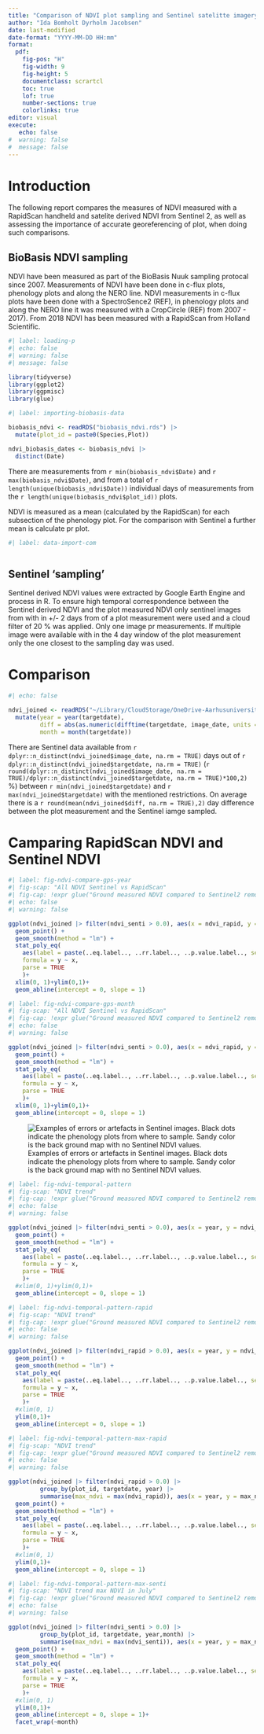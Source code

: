 ```yaml
---
title: "Comparison of NDVI plot sampling and Sentinel satelitte imagery"
author: "Ida Bomholt Dyrholm Jacobsen"
date: last-modified
date-format: "YYYY-MM-DD HH:mm"
format:
  pdf:
    fig-pos: "H"
    fig-width: 9
    fig-height: 5
    documentclass: scrartcl
    toc: true
    lof: true
    number-sections: true
    colorlinks: true
editor: visual
execute: 
   echo: false
#  warning: false
#  message: false
---
```


# Introduction

The following report compares the measures of NDVI measured with a RapidScan handheld and satelite derived NDVI from Sentinel 2, as well as assessing the importance of accurate georeferencing of plot, when doing such comparisons.

## BioBasis NDVI sampling

NDVI have been measured as part of the BioBasis Nuuk sampling protocal since 2007. Measurements of NDVI have been done in c-flux plots, phenology plots and along the NERO line. NDVI measurements in c-flux plots have been done with a SpectroSence2 (REF), in phenology plots and along the NERO line it was measured with a CropCircle (REF) from 2007 - 2017). From 2018 NDVI has been measured with a RapidScan from Holland Scientific.

```r
#| label: loading-p
#| echo: false
#| warning: false
#| message: false

library(tidyverse)
library(ggplot2)
library(ggpmisc)
library(glue)
```

```r
#| label: importing-biobasis-data

biobasis_ndvi <- readRDS("biobasis_ndvi.rds") |> 
  mutate(plot_id = paste0(Species,Plot))

ndvi_biobasis_dates <- biobasis_ndvi |> 
  distinct(Date)
```

There are measurements from `r min(biobasis_ndvi$Date)` and `r max(biobasis_ndvi$Date)`, and from a total of `r length(unique(biobasis_ndvi$Date))` individual days of measurements from the `r length(unique(biobasis_ndvi$plot_id))` plots.

NDVI is measured as a mean (calculated by the RapidScan) for each subsection of the phenology plot. For the comparison with Sentinel a further mean is calculate pr plot.

```r
#| label: data-import-com



```


## Sentinel 'sampling'

Sentinel derived NDVI values were extracted by Google Earth Engine and process in R. To ensure high temporal correspondence between the Sentinel derived NDVI and the plot measured NDVI only sentinel images from with in +/- 2 days from of a plot measurement were used and a cloud filter of 20 % was applied. Only one image pr measurements. If multiple image were available with in the 4 day window of the plot measurement only the one closest to the sampling day was used.


# Comparison



```r
#| echo: false

ndvi_joined <- readRDS("~/Library/CloudStorage/OneDrive-Aarhusuniversitet/MappingPlants/r_generel/ndvi-comparison/ndvi-comparison/data/ndvi_joined.rds") |> 
  mutate(year = year(targetdate),
         diff = abs(as.numeric(difftime(targetdate, image_date, units = "days"))),
         month = month(targetdate))

```

There are Sentinel data available from `r dplyr::n_distinct(ndvi_joined$image_date, na.rm = TRUE)` days out of `r dplyr::n_distinct(ndvi_joined$targetdate, na.rm = TRUE)` (`r round(dplyr::n_distinct(ndvi_joined$image_date, na.rm = TRUE)/dplyr::n_distinct(ndvi_joined$targetdate, na.rm = TRUE)*100,2)` %) between `r min(ndvi_joined$targetdate)` and `r max(ndvi_joined$targetdate)` with the mentioned restrictions. On average there is a `r round(mean(ndvi_joined$diff, na.rm = TRUE),2)` day difference between the plot measurement and the Sentinel iamge sampled. 

# Camparing RapidScan NDVI and Sentinel NDVI
```r
#| label: fig-ndvi-compare-gps-year
#| fig-scap: "All NDVI Sentinel vs RapidScan"
#| fig-cap: !expr glue("Ground measured NDVI compared to Sentinel2 remotely sensed NDVI. Regression made pr. year")
#| echo: false
#| warning: false

ggplot(ndvi_joined |> filter(ndvi_senti > 0.0), aes(x = ndvi_rapid, y = ndvi_senti, color = as.factor(year))) +
  geom_point() +
  geom_smooth(method = "lm") +
  stat_poly_eq(
    aes(label = paste(..eq.label.., ..rr.label.., ..p.value.label.., sep = "~~~")),
    formula = y ~ x,
    parse = TRUE
    )+
  xlim(0, 1)+ylim(0,1)+
  geom_abline(intercept = 0, slope = 1)
```


```r
#| label: fig-ndvi-compare-gps-month
#| fig-scap: "All NDVI Sentinel vs RapidScan"
#| fig-cap: !expr glue("Ground measured NDVI compared to Sentinel2 remotely sensed NDVI. Regression made pr month.")
#| echo: false
#| warning: false

ggplot(ndvi_joined |> filter(ndvi_senti > 0.0), aes(x = ndvi_rapid, y = ndvi_senti, color = as.factor(month(targetdate)))) +
  geom_point() +
  geom_smooth(method = "lm") +
  stat_poly_eq(
    aes(label = paste(..eq.label.., ..rr.label.., ..p.value.label.., sep = "~~~")),
    formula = y ~ x,
    parse = TRUE
    )+
  xlim(0, 1)+ylim(0,1)+
  geom_abline(intercept = 0, slope = 1)

```

![Examples of errors or artefacts in Sentinel images. Black dots indicate the phenology plots from where to sample. Sandy color is the back ground map with no Sentinel NDVI values.](img/gee_artefact_2020-09-17.png)

```r
#| label: fig-ndvi-temporal-pattern
#| fig-scap: "NDVI trend"
#| fig-cap: !expr glue("Ground measured NDVI compared to Sentinel2 remotely sensed NDVI. Regression made pr month.")
#| echo: false
#| warning: false

ggplot(ndvi_joined |> filter(ndvi_senti > 0.0), aes(x = year, y = ndvi_senti)) +
  geom_point() +
  geom_smooth(method = "lm") +
  stat_poly_eq(
    aes(label = paste(..eq.label.., ..rr.label.., ..p.value.label.., sep = "~~~")),
    formula = y ~ x,
    parse = TRUE
    )+
  #xlim(0, 1)+ylim(0,1)+
  geom_abline(intercept = 0, slope = 1)

```

```r
#| label: fig-ndvi-temporal-pattern-rapid
#| fig-scap: "NDVI trend"
#| fig-cap: !expr glue("Ground measured NDVI compared to Sentinel2 remotely sensed NDVI. Regression made pr month.")
#| echo: false
#| warning: false

ggplot(ndvi_joined |> filter(ndvi_rapid > 0.0), aes(x = year, y = ndvi_rapid)) +
  geom_point() +
  geom_smooth(method = "lm") +
  stat_poly_eq(
    aes(label = paste(..eq.label.., ..rr.label.., ..p.value.label.., sep = "~~~")),
    formula = y ~ x,
    parse = TRUE
    )+
  #xlim(0, 1)
  ylim(0,1)+
  geom_abline(intercept = 0, slope = 1)

```

```r
#| label: fig-ndvi-temporal-pattern-max-rapid
#| fig-scap: "NDVI trend"
#| fig-cap: !expr glue("Ground measured NDVI compared to Sentinel2 remotely sensed NDVI. Regression made pr month.")
#| echo: false
#| warning: false

ggplot(ndvi_joined |> filter(ndvi_rapid > 0.0) |> 
         group_by(plot_id, targetdate, year) |> 
         summarise(max_ndvi = max(ndvi_rapid)), aes(x = year, y = max_ndvi)) +
  geom_point() +
  geom_smooth(method = "lm") +
  stat_poly_eq(
    aes(label = paste(..eq.label.., ..rr.label.., ..p.value.label.., sep = "~~~")),
    formula = y ~ x,
    parse = TRUE
    )+
  #xlim(0, 1)
  ylim(0,1)+
  geom_abline(intercept = 0, slope = 1)

```

```r
#| label: fig-ndvi-temporal-pattern-max-senti
#| fig-scap: "NDVI trend max NDVI in July"
#| fig-cap: !expr glue("Ground measured NDVI compared to Sentinel2 remotely sensed NDVI. Regression made pr month.")
#| echo: false
#| warning: false

ggplot(ndvi_joined |> filter(ndvi_senti > 0.0) |> 
         group_by(plot_id, targetdate, year,month) |> 
         summarise(max_ndvi = max(ndvi_senti)), aes(x = year, y = max_ndvi)) +
  geom_point() +
  geom_smooth(method = "lm") +
  stat_poly_eq(
    aes(label = paste(..eq.label.., ..rr.label.., ..p.value.label.., sep = "~~~")),
    formula = y ~ x,
    parse = TRUE
    )+
  #xlim(0, 1)
  ylim(0,1)+
  geom_abline(intercept = 0, slope = 1)+
  facet_wrap(~month)

```